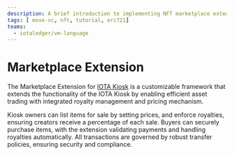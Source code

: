 ```yaml
---
description: A brief introduction to implementing NFT marketplace extension using the Kiosk Apps standard in IOTA's Move language.
tags: [ move-sc, nft, tutorial, erc721]
teams:
  - iotaledger/vm-language
---
```






# Marketplace Extension

The Marketplace Extension for [IOTA Kiosk](../../standards/kiosk.mdx) is a customizable framework that extends the functionality of the IOTA Kiosk by enabling efficient asset trading with integrated royalty management and pricing mechanism.

Kiosk owners can list items for sale by setting prices, and enforce royalties, ensuring creators receive a percentage of each sale. Buyers can securely purchase items, with the extension validating payments and handling royalties automatically. All transactions are governed by robust transfer policies, ensuring security and compliance.

<Marketplace />

